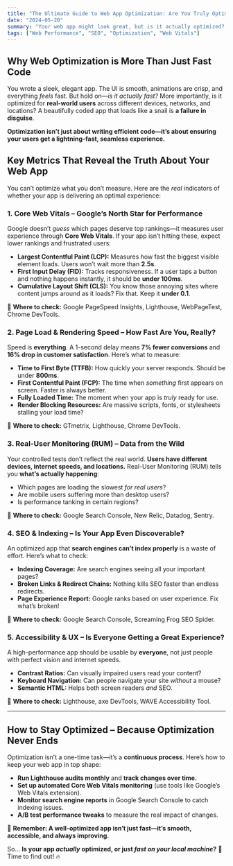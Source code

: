 ```yaml
---
title: "The Ultimate Guide to Web App Optimization: Are You Truly Optimized?"
date: "2024-05-20"
summary: "Your web app might look great, but is it actually optimized? Learn how to measure real performance, user experience, and SEO success with the right metrics and reports."
tags: ["Web Performance", "SEO", "Optimization", "Web Vitals"]
---
```


## **Why Web Optimization is More Than Just Fast Code**

You wrote a sleek, elegant app. The UI is smooth, animations are crisp, and everything _feels_ fast. But hold on—_is it actually fast?_ More importantly, is it optimized for **real-world users** across different devices, networks, and locations? A beautifully coded app that loads like a snail is **a failure in disguise**.

**Optimization isn’t just about writing efficient code—it’s about ensuring your users get a lightning-fast, seamless experience.**

## **Key Metrics That Reveal the Truth About Your Web App**

You can’t optimize what you don’t measure. Here are the _real_ indicators of whether your app is delivering an optimal experience:

### **1. Core Web Vitals – Google’s North Star for Performance**

Google doesn’t _guess_ which pages deserve top rankings—it measures user experience through **Core Web Vitals**. If your app isn’t hitting these, expect lower rankings and frustrated users:

- **Largest Contentful Paint (LCP):** Measures how fast the biggest visible element loads. Users won’t wait more than **2.5s**.
- **First Input Delay (FID):** Tracks responsiveness. If a user taps a button and nothing happens instantly, it should be **under 100ms**.
- **Cumulative Layout Shift (CLS):** You know those annoying sites where content jumps around as it loads? Fix that. Keep it **under 0.1**.

📍 **Where to check:** Google PageSpeed Insights, Lighthouse, WebPageTest, Chrome DevTools.

### **2. Page Load & Rendering Speed – How Fast Are You, Really?**

Speed is **everything**. A 1-second delay means **7% fewer conversions** and **16% drop in customer satisfaction**. Here’s what to measure:

- **Time to First Byte (TTFB):** How quickly your server responds. Should be under **800ms**.
- **First Contentful Paint (FCP):** The time when _something_ first appears on screen. Faster is always better.
- **Fully Loaded Time:** The moment when your app is _truly_ ready for use.
- **Render Blocking Resources:** Are massive scripts, fonts, or stylesheets stalling your load time?

📍 **Where to check:** GTmetrix, Lighthouse, Chrome DevTools.

### **3. Real-User Monitoring (RUM) – Data from the Wild**

Your controlled tests don’t reflect the real world. **Users have different devices, internet speeds, and locations.** Real-User Monitoring (RUM) tells you **what’s actually happening**:

- Which pages are loading the slowest _for real users_?
- Are mobile users suffering more than desktop users?
- Is performance tanking in certain regions?

📍 **Where to check:** Google Search Console, New Relic, Datadog, Sentry.

### **4. SEO & Indexing – Is Your App Even Discoverable?**

An optimized app that **search engines can’t index properly** is a waste of effort. Here’s what to check:

- **Indexing Coverage:** Are search engines seeing all your important pages?
- **Broken Links & Redirect Chains:** Nothing kills SEO faster than endless redirects.
- **Page Experience Report:** Google ranks based on user experience. Fix what’s broken!

📍 **Where to check:** Google Search Console, Screaming Frog SEO Spider.

### **5. Accessibility & UX – Is Everyone Getting a Great Experience?**

A high-performance app should be usable by **everyone**, not just people with perfect vision and internet speeds.

- **Contrast Ratios:** Can visually impaired users read your content?
- **Keyboard Navigation:** Can people navigate your site _without_ a mouse?
- **Semantic HTML:** Helps both screen readers _and_ SEO.

📍 **Where to check:** Lighthouse, axe DevTools, WAVE Accessibility Tool.

---

## **How to Stay Optimized – Because Optimization Never Ends**

Optimization isn’t a one-time task—it’s a **continuous process**. Here’s how to keep your web app in top shape:

- **Run Lighthouse audits monthly** and **track changes over time.**
- **Set up automated Core Web Vitals monitoring** (use tools like Google’s Web Vitals extension).
- **Monitor search engine reports** in Google Search Console to catch indexing issues.
- **A/B test performance tweaks** to measure the real impact of changes.

🚀 **Remember: A well-optimized app isn’t just fast—it’s smooth, accessible, and always improving.**

So… **Is your app _actually_ optimized, or just _fast on your local machine_?** 🤔 Time to find out! 🔥
